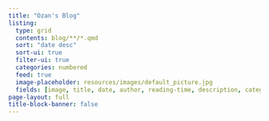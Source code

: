 ```yaml
---
title: "Ozan's Blog"
listing:
  type: grid
  contents: blog/**/*.qmd
  sort: "date desc"
  sort-ui: true
  filter-ui: true
  categories: numbered
  feed: true
  image-placeholder: resources/images/default_picture.jpg
  fields: [image, title, date, author, reading-time, description, categories]
page-layout: full
title-block-banner: false
---
```

